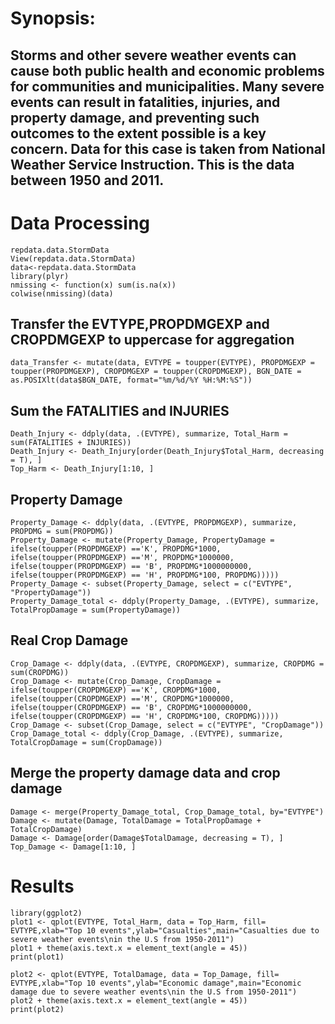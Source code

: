 # Synopsis:
## Storms and other severe weather events can cause both public health and economic problems for communities and municipalities. Many severe events can result in fatalities, injuries, and property damage, and preventing such outcomes to the extent possible is a key concern. Data for this case is taken from National Weather Service Instruction. This is the data between 1950 and 2011. 


# Data Processing 
```
repdata.data.StormData
View(repdata.data.StormData)
data<-repdata.data.StormData
library(plyr)
nmissing <- function(x) sum(is.na(x))
colwise(nmissing)(data)
```

## Transfer the EVTYPE,PROPDMGEXP and CROPDMGEXP to uppercase for aggregation
```
data_Transfer <- mutate(data, EVTYPE = toupper(EVTYPE), PROPDMGEXP = toupper(PROPDMGEXP), CROPDMGEXP = toupper(CROPDMGEXP), BGN_DATE = as.POSIXlt(data$BGN_DATE, format="%m/%d/%Y %H:%M:%S"))
```
## Sum the FATALITIES and INJURIES 
```
Death_Injury <- ddply(data, .(EVTYPE), summarize, Total_Harm = sum(FATALITIES + INJURIES))
Death_Injury <- Death_Injury[order(Death_Injury$Total_Harm, decreasing = T), ]
Top_Harm <- Death_Injury[1:10, ]
```
## Property Damage
```
Property_Damage <- ddply(data, .(EVTYPE, PROPDMGEXP), summarize, PROPDMG = sum(PROPDMG))
Property_Damage <- mutate(Property_Damage, PropertyDamage = ifelse(toupper(PROPDMGEXP) =='K', PROPDMG*1000, ifelse(toupper(PROPDMGEXP) =='M', PROPDMG*1000000, ifelse(toupper(PROPDMGEXP) == 'B', PROPDMG*1000000000, ifelse(toupper(PROPDMGEXP) == 'H', PROPDMG*100, PROPDMG)))))
Property_Damage <- subset(Property_Damage, select = c("EVTYPE", "PropertyDamage"))
Property_Damage_total <- ddply(Property_Damage, .(EVTYPE), summarize, TotalPropDamage = sum(PropertyDamage))
```

## Real Crop Damage
```
Crop_Damage <- ddply(data, .(EVTYPE, CROPDMGEXP), summarize, CROPDMG = sum(CROPDMG))
Crop_Damage <- mutate(Crop_Damage, CropDamage = ifelse(toupper(CROPDMGEXP) =='K', CROPDMG*1000, ifelse(toupper(CROPDMGEXP) =='M', CROPDMG*1000000, ifelse(toupper(CROPDMGEXP) == 'B', CROPDMG*1000000000, ifelse(toupper(CROPDMGEXP) == 'H', CROPDMG*100, CROPDMG)))))
Crop_Damage <- subset(Crop_Damage, select = c("EVTYPE", "CropDamage"))
Crop_Damage_total <- ddply(Crop_Damage, .(EVTYPE), summarize, TotalCropDamage = sum(CropDamage))
```

## Merge the property damage data and crop damage
```
Damage <- merge(Property_Damage_total, Crop_Damage_total, by="EVTYPE")
Damage <- mutate(Damage, TotalDamage = TotalPropDamage + TotalCropDamage)
Damage <- Damage[order(Damage$TotalDamage, decreasing = T), ]
Top_Damage <- Damage[1:10, ]
```
# Results
```
library(ggplot2)
plot1 <- qplot(EVTYPE, Total_Harm, data = Top_Harm, fill= EVTYPE,xlab="Top 10 events",ylab="Casualties",main="Casualties due to severe weather events\nin the U.S from 1950-2011")
plot1 + theme(axis.text.x = element_text(angle = 45))
print(plot1)

plot2 <- qplot(EVTYPE, TotalDamage, data = Top_Damage, fill= EVTYPE,xlab="Top 10 events",ylab="Economic damage",main="Economic damage due to severe weather events\nin the U.S from 1950-2011")
plot2 + theme(axis.text.x = element_text(angle = 45))
print(plot2)
```
